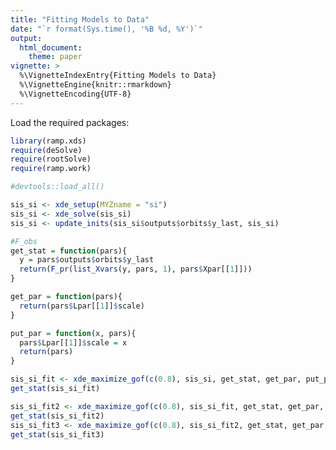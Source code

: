 ```yaml
---
title: "Fitting Models to Data" 
date: "`r format(Sys.time(), '%B %d, %Y')`"
output:
  html_document: 
    theme: paper 
vignette: >
  %\VignetteIndexEntry{Fitting Models to Data}
  %\VignetteEngine{knitr::rmarkdown}
  %\VignetteEncoding{UTF-8}
---
```



Load the required packages:

```r
library(ramp.xds)
require(deSolve)
require(rootSolve)
require(ramp.work)
```

```r
#devtools::load_all()
```

```r
sis_si <- xde_setup(MYZname = "si")
sis_si <- xde_solve(sis_si)
sis_si <- update_inits(sis_si$outputs$orbits$y_last, sis_si)
```

```r
#F_obs
get_stat = function(pars){
  y = pars$outputs$orbits$y_last
  return(F_pr(list_Xvars(y, pars, 1), pars$Xpar[[1]]))
}

get_par = function(pars){
  return(pars$Lpar[[1]]$scale)
}

put_par = function(x, pars){
  pars$Lpar[[1]]$scale = x
  return(pars)
}
```


```r
sis_si_fit <- xde_maximize_gof(c(0.8), sis_si, get_stat, get_par, put_par, F_sse, Tmax=100)
get_stat(sis_si_fit)
```

```r
sis_si_fit2 <- xde_maximize_gof(c(0.8), sis_si_fit, get_stat, get_par, put_par, F_sse, Tmax=100)
get_stat(sis_si_fit2)
sis_si_fit3 <- xde_maximize_gof(c(0.8), sis_si_fit2, get_stat, get_par, put_par, F_sse, Tmax=100)
get_stat(sis_si_fit3)
```



